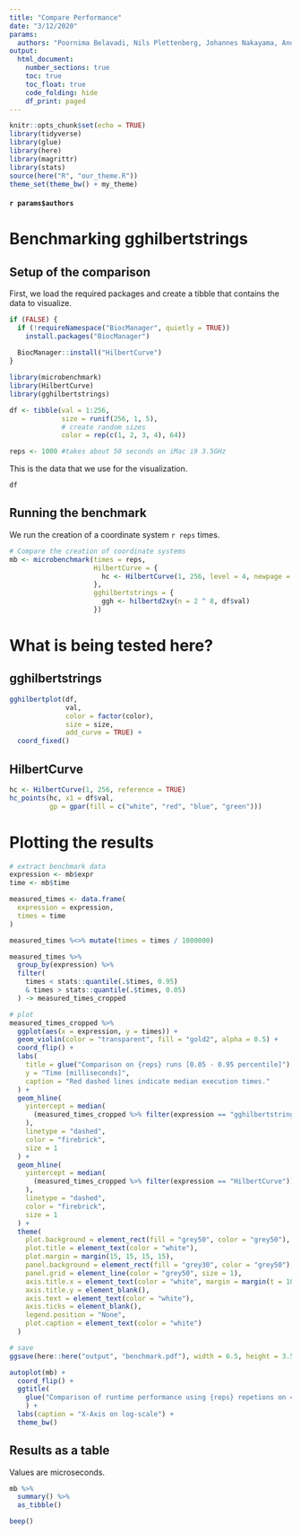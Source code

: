 ```yaml
---
title: "Compare Performance"
date: "3/12/2020"
params: 
  authors: "Poornima Belavadi, Nils Plettenberg, Johannes Nakayama, André Calero Valdez"
output: 
  html_document:
    number_sections: true
    toc: true
    toc_float: true
    code_folding: hide
    df_print: paged
---
```


```r
knitr::opts_chunk$set(echo = TRUE)
library(tidyverse)
library(glue)
library(here)
library(magrittr)
library(stats)
source(here("R", "our_theme.R"))
theme_set(theme_bw() + my_theme)
```

#### `r params$authors` {-}

# Benchmarking gghilbertstrings

## Setup of the comparison

First, we load the required packages and create a tibble that contains the data to visualize.

```r
if (FALSE) {
  if (!requireNamespace("BiocManager", quietly = TRUE))
    install.packages("BiocManager")
  
  BiocManager::install("HilbertCurve")
}

library(microbenchmark)
library(HilbertCurve)
library(gghilbertstrings)

df <- tibble(val = 1:256,
             size = runif(256, 1, 5),
             # create random sizes
             color = rep(c(1, 2, 3, 4), 64))

reps <- 1000 #takes about 50 seconds on iMac i9 3.5GHz
```

This is the data that we use for the visualization.

```r
df
```


## Running the benchmark
We run the creation of a coordinate system `r reps` times.

```r
# Compare the creation of coordinate systems
mb <- microbenchmark(times = reps,
                     HilbertCurve = {
                       hc <- HilbertCurve(1, 256, level = 4, newpage = FALSE)
                     },
                     gghilbertstrings = {
                       ggh <- hilbertd2xy(n = 2 ^ 8, df$val)
                     })
```


# What is being tested here?

## gghilbertstrings

```r
gghilbertplot(df,
              val,
              color = factor(color),
              size = size,
              add_curve = TRUE) +
  coord_fixed()
```

## HilbertCurve

```r
hc <- HilbertCurve(1, 256, reference = TRUE)
hc_points(hc, x1 = df$val, 
          gp = gpar(fill = c("white", "red", "blue", "green")))
```



# Plotting the results

```r
# extract benchmark data
expression <- mb$expr
time <- mb$time

measured_times <- data.frame(
  expression = expression,
  times = time
)

measured_times %<>% mutate(times = times / 1000000)

measured_times %>%
  group_by(expression) %>%
  filter(
    times < stats::quantile(.$times, 0.95) 
    & times > stats::quantile(.$times, 0.05)
  ) -> measured_times_cropped

# plot
measured_times_cropped %>% 
  ggplot(aes(x = expression, y = times)) +
  geom_violin(color = "transparent", fill = "gold2", alpha = 0.5) +
  coord_flip() +
  labs(
    title = glue("Comparison on {reps} runs [0.05 - 0.95 percentile]"),
    y = "Time [milliseconds]",
    caption = "Red dashed lines indicate median execution times."
  ) +
  geom_hline(
    yintercept = median(
      (measured_times_cropped %>% filter(expression == "gghilbertstrings"))$times
    ),
    linetype = "dashed",
    color = "firebrick",
    size = 1
  ) +
  geom_hline(
    yintercept = median(
      (measured_times_cropped %>% filter(expression == "HilbertCurve"))$times
    ),
    linetype = "dashed",
    color = "firebrick",
    size = 1
  ) +
  theme(
    plot.background = element_rect(fill = "grey50", color = "grey50"),
    plot.title = element_text(color = "white"),
    plot.margin = margin(15, 15, 15, 15),
    panel.background = element_rect(fill = "grey30", color = "grey50"),
    panel.grid = element_line(color = "grey50", size = 1),
    axis.title.x = element_text(color = "white", margin = margin(t = 10, b = 10)),
    axis.title.y = element_blank(),
    axis.text = element_text(color = "white"),
    axis.ticks = element_blank(),
    legend.position = "None",
    plot.caption = element_text(color = "white")
  )

# save
ggsave(here::here("output", "benchmark.pdf"), width = 6.5, height = 3.5, dpi = 900)
```


```r
autoplot(mb) +
  coord_flip() +
  ggtitle(
    glue("Comparison of runtime performance using {reps} repetions on 4 levels")
    ) +
  labs(caption = "X-Axis on log-scale") +
  theme_bw()
```

## Results as a table
Values are microseconds.

```r
mb %>% 
  summary() %>% 
  as_tibble() 
```

```r
beep()
```
